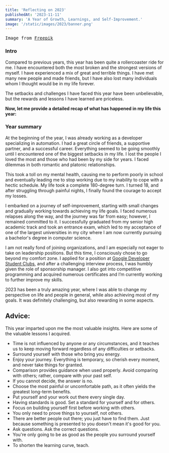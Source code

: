 ```yaml
---
title: 'Reflecting on 2023'
publishedAt: '2023-11-11'
summary: 'A Year of Growth, Learnings, and Self-Improvement.'
image: '/static/images/2023/banner.png'
---
```

<pre>Image from <a href="https://www.freepik.com/free-vector/flat-new-year-s-eve-celebration-illustration_33745391.htm#query=2023%20illustration&position=48&from_view=keyword&track=ais">Freepik</a></pre>

### Intro


Compared to previous years, this year has been quite a rollercoaster ride for me. I have encountered both the most broken and the strongest versions of myself. I have experienced a mix of great and terrible things. I have met many new people and made friends, but I have also lost many individuals whom I thought would be in my life forever. 


The setbacks and challenges I have faced this year have been unbelievable, but the rewards and lessons I have learned are priceless.


**Now, let me provide a detailed recap of what has happened in my life this year:**

### Year summary


At the beginning of the year, I was already working as a developer specializing in automation. I had a great circle of friends, a supportive partner, and a successful career. Everything seemed to be going smoothly until I encountered one of the biggest setbacks in my life. I lost the people I loved the most and those who had been by my side for years. I faced dilemmas in both romantic and platonic relationships.


This took a toll on my mental health, causing me to perform poorly in school and eventually leading me to stop working due to my inability to cope with a hectic schedule. My life took a complete 180-degree turn. I turned 18, and after struggling through painful nights, I finally found the courage to accept my losses.


I embarked on a journey of self-improvement, starting with small changes and gradually working towards achieving my life goals. I faced numerous relapses along the way, and the journey was far from easy; however, I remained committed to it. I successfully graduated from my senior high academic track and took an entrance exam, which led to my acceptance of one of the largest universities in my city where I am now currently pursuing a bachelor's degree in computer science.


I am not really fond of joining organizations, and I am especially not eager to take on leadership positions. But this time, I consciously chose to go beyond my comfort zone. I applied for a position at <a href="https://developers.google.com/community/gdsc">Google Developer Student Clubs</a>, and after a challenging interview process, I was humbly given the role of sponsorship manager. I also got into competitive programming and acquired numerous certificates and I’m currently working to further improve my skills.


2023 has been a truly amazing year, where I was able to change my perspective on life and people in general, while also achieving most of my goals. It was definitely challenging, but also rewarding in some aspects.

## Advice:


This year imparted upon me the most valuable insights. Here are some of the valuable lessons I acquired.


- Time is not influenced by anyone or any circumstances, and it teaches us to keep moving forward regardless of any difficulties or setbacks.
- Surround yourself with those who bring you energy.
- Enjoy your journey. Everything is temporary, so cherish every moment, and never take things for granted.
- Comparison provides guidance when used properly. Avoid comparing with others; rather, compare with your past self.
- If you cannot decide, the answer is no.
- Choose the most painful or uncomfortable path, as it often yields the greatest long-term benefits.
- Put yourself and your work out there every single day.
- Having standards is good. Set a standard for yourself and for others.
- Focus on building yourself first before working with others.
- You only need to prove things to yourself, not others.
- There are better people out there; you just have to find them. Just because something is presented to you doesn't mean it's good for you.
- Ask questions. Ask the correct questions.
- You're only going to be as good as the people you surround yourself with.
- To shorten the learning curve, teach.


